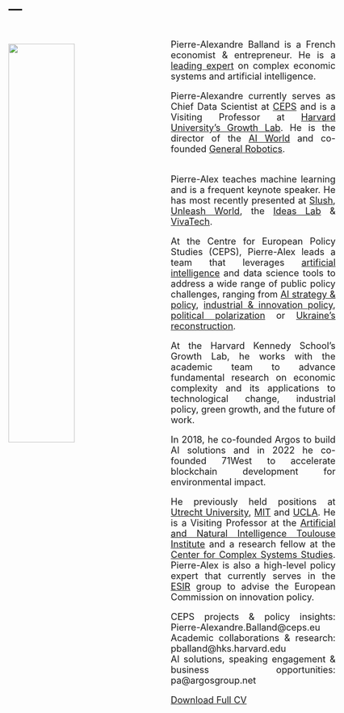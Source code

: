 ---
---

<link rel="stylesheet" href="styles.css" type="text/css">

<img src="images/pierre-alexandre-balland-full.jpg" style="width:45%; border:0px solid; margin-right: 30px ; margin-top: 30px; margin-bottom: 20px" align="left">

<style>
body {
text-align: justify; font-size: 18px;}
</style>

<br>
Pierre-Alexandre Balland is a French economist & entrepreneur. He is a [leading expert](https://scholar.google.com/citations?user=ORZg_McAAAAJ&hl=en&oi=ao) on complex economic systems and artificial intelligence.

Pierre-Alexandre currently serves as Chief Data Scientist at [CEPS](https://www.ceps.eu/ceps-staff/pierre-alexandre-balland/) and is a Visiting Professor at [Harvard University's Growth Lab](https://growthlab.hks.harvard.edu/people/pierre-alexandre-balland). He is the director of the [AI World](https://aiworld.eu/) and co-founded [General Robotics](https://www.general-robotics.com/). 

<br>
Pierre-Alex teaches machine learning and is a frequent keynote speaker. He has most recently presented at [Slush](https://slush.org/speakers/pierre-alexandre-balland-chief-data-scientist-ceps/), [Unleash World](https://www.unleash.ai/unleashworld/speakers/pierre-alexandre-balland-2/), the [Ideas Lab](https://www.ceps.eu/ceps-ideas-lab/) & [VivaTech](https://vivatechnology.com/). 

At the Centre for European Policy Studies (CEPS), Pierre-Alex leads a team that leverages [artificial intelligence](https://aiworld.eu/) and data science tools to address a wide range of public policy challenges, ranging from [AI strategy & policy](https://www.ceps.eu/ceps-publications/forge-ahead-or-fall-behind/), [industrial & innovation policy](https://commission.europa.eu/document/download/ec1409c1-d4b4-4882-8bdd-3519f86bbb92_en?filename=The%20future%20of%20European%20competitiveness_%20In-depth%20analysis%20and%20recommendations_0.pdf), [political polarization](https://www.ceps.eu/in-french-legislative-elections-the-far-right-will-probably-fall-short/) or [Ukraine's reconstruction](https://www.ceps.eu/ukraine-isnt-a-financial-burden-but-an-opportunity-for-the-eus-digital-transition/). 

At the Harvard Kennedy School's Growth Lab, he works with the academic team to advance fundamental research on economic complexity and its applications to technological change, industrial policy, green growth, and the future of work. 

In 2018, he co-founded Argos to build AI solutions and in 2022 he co-founded 71West to accelerate blockchain development for environmental impact. 

He previously held positions at [Utrecht University](https://www.uu.nl/staff/PMABalland/Profile), [MIT](https://www.media.mit.edu/people/balland/overview/) and  [UCLA](https://www.ucla.edu/). He is a Visiting Professor at the [Artificial and Natural Intelligence Toulouse Institute](https://en.univ-toulouse.fr/aniti) and a research fellow at the [Center for Complex Systems Studies](https://www.uu.nl/en/research/centre-for-complex-systems-studies-ccss). Pierre-Alex is also a high-level policy expert that  currently serves in the [ESIR](https://ec.europa.eu/info/research-and-innovation/strategy/support-policy-making/support-eu-research-and-innovation-policy-making/esir_en) group to advise the European Commission on innovation policy. 

CEPS projects & policy insights: Pierre-Alexandre.Balland@ceps.eu     
Academic collaborations & research: pballand@hks.harvard.edu   
AI solutions, speaking engagement & business opportunities: pa@argosgroup.net     

[Download Full CV](https://www.paballand.com/cv.pdf) 

